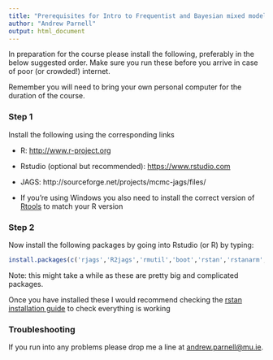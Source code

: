 ```yaml
---
title: "Prerequisites for Intro to Frequentist and Bayesian mixed models course"
author: "Andrew Parnell"
output: html_document
---
```


In preparation for the course please install the following, preferably in the below suggested order. Make sure you run these before you arrive in case of poor (or crowded!) internet.

Remember you will need to bring your own personal computer for the duration of the course.

### Step 1

Install the following using the corresponding links

-	R: [http://www.r-project.org](http://www.r-project.org)

-	Rstudio (optional but recommended): [https://www.rstudio.com](https://www.rstudio.com)

-	JAGS: http://sourceforge.net/projects/mcmc-jags/files/

- If you're using Windows you also need to install the correct version of [Rtools](https://cran.r-project.org/bin/windows/Rtools/) to match your R version

### Step 2

Now install the following packages by going into Rstudio (or R) by typing:
```r
install.packages(c('rjags','R2jags','rmutil','boot','rstan','rstanarm','lme4'))
```

Note: this might take a while as these are pretty big and complicated packages.

Once you have installed these I would recommend checking the [rstan installation guide](https://github.com/stan-dev/rstan/wiki/RStan-Getting-Started) to check everything is working

### Troubleshooting

If you run into any problems please drop me a line at <andrew.parnell@mu.ie>.

